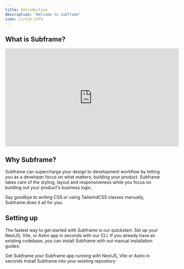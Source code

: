 ```yaml
---
title: Introduction
description: "Welcome to Subframe"
icon: circle-info
---
```


## What is Subframe?

<Frame caption="Let our CEO Irvin explain Subframe in two minutes">
  <iframe width="560" height="315" style={{width: "100%", height: "auto", aspectRatio: "16 / 9"}} src="https://www.youtube-nocookie.com/embed/1b3r1aM7p0s?si=ElbjTfJUo5v2sfim" title="YouTube video player" frameborder="0" allow="accelerometer; autoplay; clipboard-write; encrypted-media; gyroscope; picture-in-picture; web-share" referrerpolicy="strict-origin-when-cross-origin" allowfullscreen></iframe>
</Frame>

## Why Subframe?

Subframe can supercharge your design to development workflow by letting you as a developer focus on what matters; building your product. Subframe takes care of the styling, layout and responsiveness while you focus on building out your product's business logic. 

Say goodbye to writing CSS or using TailwindCSS classes manually, Subframe does it all for you.

## Setting up

The fastest way to get started with Subframe is our quickstart. Set up your NextJS, Vite, or Astro app in seconds with our CLI.
If you already have an existing codebase, you can install Subframe with out manual installation guides.

<CardGroup cols={2}>
  <Card
    title="Quickstart"
    icon="rocket"
    href="/getting-started/quickstart"
  >
    Get Subframe your Subframe app running with NextJS, Vite or Astro in seconds
  </Card>
  <Card
    title="Framework Guides"
    icon="code"
    href="/getting-started/framework-guides/overview"
  >
    Install Subframe into your existing repository
  </Card>
</CardGroup>